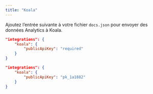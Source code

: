 ```yaml
---
title: "Koala"
---
```


Ajoutez l’entrée suivante à votre fichier `docs.json` pour envoyer des données Analytics à Koala.

<CodeGroup>

```json Options d’Analytics dans docs.json
"integrations": {
    "koala": {
        "publicApiKey": "required"
    }
}
```

```json Exemple
"integrations": {
    "koala": {
        "publicApiKey": "pk_1a1882"
    }
}
```

</CodeGroup>
